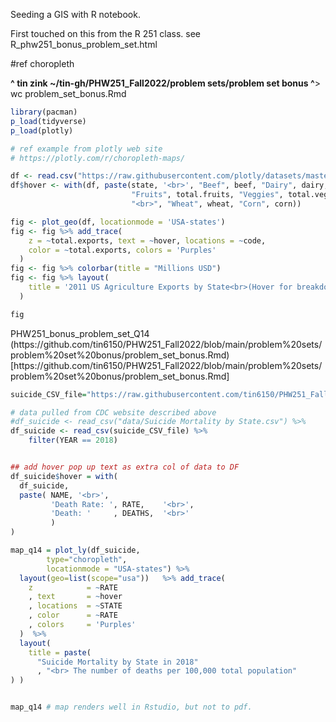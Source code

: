 
Seeding a GIS with R notebook.

First touched on this from the R 251 class.
see R_phw251_bonus_problem_set.html

#ref choropleth

**^ tin zink ~/tin-gh/PHW251_Fall2022/problem sets/problem set bonus ^**>  wc problem_set_bonus.Rmd 

```r

library(pacman)
p_load(tidyverse)
p_load(plotly)

```


```r

# ref example from plotly web site 
# https://plotly.com/r/choropleth-maps/

df <- read.csv("https://raw.githubusercontent.com/plotly/datasets/master/2011_us_ag_exports.csv")
df$hover <- with(df, paste(state, '<br>', "Beef", beef, "Dairy", dairy, "<br>",
                           "Fruits", total.fruits, "Veggies", total.veggies,
                           "<br>", "Wheat", wheat, "Corn", corn))

fig <- plot_geo(df, locationmode = 'USA-states')
fig <- fig %>% add_trace(
    z = ~total.exports, text = ~hover, locations = ~code,
    color = ~total.exports, colors = 'Purples'
  )
fig <- fig %>% colorbar(title = "Millions USD")
fig <- fig %>% layout(
    title = '2011 US Agriculture Exports by State<br>(Hover for breakdown)'
  )

fig
```

PHW251_bonus_problem_set_Q14
(https://github.com/tin6150/PHW251_Fall2022/blob/main/problem%20sets/problem%20set%20bonus/problem_set_bonus.Rmd)[https://github.com/tin6150/PHW251_Fall2022/blob/main/problem%20sets/problem%20set%20bonus/problem_set_bonus.Rmd]


```r

suicide_CSV_file="https://raw.githubusercontent.com/tin6150/PHW251_Fall2022/main/problem%20sets/problem%20set%20bonus/data/Suicide%20Mortality%20by%20State.csv"

# data pulled from CDC website described above 
#df_suicide <- read_csv("data/Suicide Mortality by State.csv") %>%
df_suicide <- read_csv(suicide_CSV_file) %>%
    filter(YEAR == 2018)


## add hover pop up text as extra col of data to DF
df_suicide$hover = with(
  df_suicide,
  paste( NAME, '<br>',
         'Death Rate: ', RATE,    '<br>',
         'Death: '     , DEATHS,  '<br>'
         ) 
)

map_q14 = plot_ly(df_suicide,
        type="choropleth",
        locationmode = "USA-states") %>%
  layout(geo=list(scope="usa"))   %>% add_trace(
    z            = ~RATE
    , text       = ~hover
    , locations  = ~STATE
    , color      = ~RATE
    , colors     = 'Purples'
  )  %>%   
  layout(      
    title = paste(
      "Suicide Mortality by State in 2018"
      , "<br> The number of deaths per 100,000 total population"
) )


map_q14 # map renders well in Rstudio, but not to pdf.


```


